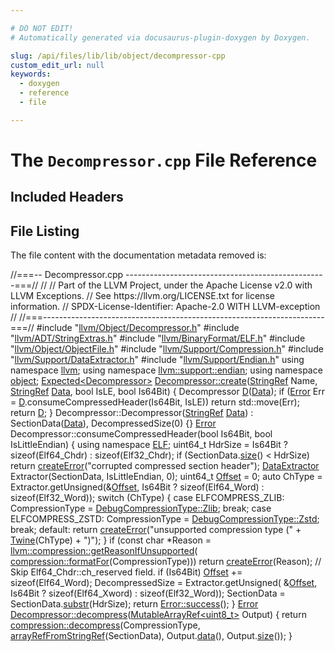 ```yaml
---

# DO NOT EDIT!
# Automatically generated via docusaurus-plugin-doxygen by Doxygen.

slug: /api/files/lib/lib/object/decompressor-cpp
custom_edit_url: null
keywords:
  - doxygen
  - reference
  - file

---
```





# The `Decompressor.cpp` File Reference

<DoxygenPage pluginConfig={pluginConfig}>



## Included Headers

<IncludesList>
<IncludesListItem
  filePath="llvm/Object/Decompressor.h"
  permalink="/docs/api/files/include/include/llvm/include/llvm/object/decompressor-h"
  isLocal="true" />
<IncludesListItem
  filePath="llvm/ADT/StringExtras.h"
  permalink="/docs/api/files/include/include/llvm/include/llvm/adt/stringextras-h"
  isLocal="true" />
<IncludesListItem
  filePath="llvm/BinaryFormat/ELF.h"
  permalink="/docs/api/files/include/include/llvm/include/llvm/binaryformat/elf-h"
  isLocal="true" />
<IncludesListItem
  filePath="llvm/Object/ObjectFile.h"
  permalink="/docs/api/files/include/include/llvm/include/llvm/object/objectfile-h"
  isLocal="true" />
<IncludesListItem
  filePath="llvm/Support/Compression.h"
  permalink="/docs/api/files/include/include/llvm/include/llvm/support/compression-h"
  isLocal="true" />
<IncludesListItem
  filePath="llvm/Support/DataExtractor.h"
  permalink="/docs/api/files/include/include/llvm/include/llvm/support/dataextractor-h"
  isLocal="true" />
<IncludesListItem
  filePath="llvm/Support/Endian.h"
  permalink="/docs/api/files/include/include/llvm/include/llvm/support/endian-h"
  isLocal="true" />
</IncludesList>


## File Listing

The file content with the documentation metadata removed is:

<ProgramListing>

<Link id="l00001" /><CodeLine lineNumber="1"><Highlight kind="comment">//===-- Decompressor.cpp --------------------------------------------------===//</Highlight><Highlight kind="normal"></Highlight></CodeLine>
<Link id="l00002" /><CodeLine lineNumber="2"><Highlight kind="normal"></Highlight><Highlight kind="comment">//</Highlight><Highlight kind="normal"></Highlight></CodeLine>
<Link id="l00003" /><CodeLine lineNumber="3"><Highlight kind="normal"></Highlight><Highlight kind="comment">// Part of the LLVM Project, under the Apache License v2.0 with LLVM Exceptions.</Highlight><Highlight kind="normal"></Highlight></CodeLine>
<Link id="l00004" /><CodeLine lineNumber="4"><Highlight kind="normal"></Highlight><Highlight kind="comment">// See https://llvm.org/LICENSE.txt for license information.</Highlight><Highlight kind="normal"></Highlight></CodeLine>
<Link id="l00005" /><CodeLine lineNumber="5"><Highlight kind="normal"></Highlight><Highlight kind="comment">// SPDX-License-Identifier: Apache-2.0 WITH LLVM-exception</Highlight><Highlight kind="normal"></Highlight></CodeLine>
<Link id="l00006" /><CodeLine lineNumber="6"><Highlight kind="normal"></Highlight><Highlight kind="comment">//</Highlight><Highlight kind="normal"></Highlight></CodeLine>
<Link id="l00007" /><CodeLine lineNumber="7"><Highlight kind="normal"></Highlight><Highlight kind="comment">//===----------------------------------------------------------------------===//</Highlight><Highlight kind="normal"></Highlight></CodeLine>
<Link id="l00008" /><CodeLine lineNumber="8"><Highlight kind="normal"></Highlight></CodeLine>
<Link id="l00009" /><CodeLine lineNumber="9"><Highlight kind="normal"></Highlight><Highlight kind="preprocessor">#include &quot;<a href="/docs/api/files/include/include/llvm/include/llvm/object/decompressor-h">llvm/Object/Decompressor.h</a>&quot;</Highlight><Highlight kind="normal"></Highlight></CodeLine>
<Link id="l00010" /><CodeLine lineNumber="10"><Highlight kind="normal"></Highlight><Highlight kind="preprocessor">#include &quot;<a href="/docs/api/files/include/include/llvm/include/llvm/adt/stringextras-h">llvm/ADT/StringExtras.h</a>&quot;</Highlight><Highlight kind="normal"></Highlight></CodeLine>
<Link id="l00011" /><CodeLine lineNumber="11"><Highlight kind="normal"></Highlight><Highlight kind="preprocessor">#include &quot;<a href="/docs/api/files/include/include/llvm/include/llvm/binaryformat/elf-h">llvm/BinaryFormat/ELF.h</a>&quot;</Highlight><Highlight kind="normal"></Highlight></CodeLine>
<Link id="l00012" /><CodeLine lineNumber="12"><Highlight kind="normal"></Highlight><Highlight kind="preprocessor">#include &quot;<a href="/docs/api/files/include/include/llvm/include/llvm/object/objectfile-h">llvm/Object/ObjectFile.h</a>&quot;</Highlight><Highlight kind="normal"></Highlight></CodeLine>
<Link id="l00013" /><CodeLine lineNumber="13"><Highlight kind="normal"></Highlight><Highlight kind="preprocessor">#include &quot;<a href="/docs/api/files/include/include/llvm/include/llvm/support/compression-h">llvm/Support/Compression.h</a>&quot;</Highlight><Highlight kind="normal"></Highlight></CodeLine>
<Link id="l00014" /><CodeLine lineNumber="14"><Highlight kind="normal"></Highlight><Highlight kind="preprocessor">#include &quot;<a href="/docs/api/files/include/include/llvm/include/llvm/support/dataextractor-h">llvm/Support/DataExtractor.h</a>&quot;</Highlight><Highlight kind="normal"></Highlight></CodeLine>
<Link id="l00015" /><CodeLine lineNumber="15"><Highlight kind="normal"></Highlight><Highlight kind="preprocessor">#include &quot;<a href="/docs/api/files/include/include/llvm/include/llvm/support/endian-h">llvm/Support/Endian.h</a>&quot;</Highlight><Highlight kind="normal"></Highlight></CodeLine>
<Link id="l00016" /><CodeLine lineNumber="16"><Highlight kind="normal"></Highlight></CodeLine>
<Link id="l00017" /><CodeLine lineNumber="17"><Highlight kind="normal"></Highlight><Highlight kind="keyword">using namespace </Highlight><Highlight kind="normal"><a href="/docs/api/namespaces/llvm">llvm</a>;</Highlight></CodeLine>
<Link id="l00018" /><CodeLine lineNumber="18"><Highlight kind="normal"></Highlight><Highlight kind="keyword">using namespace </Highlight><Highlight kind="normal"><a href="/docs/api/namespaces/llvm/support/endian">llvm::support::endian</a>;</Highlight></CodeLine>
<Link id="l00019" /><CodeLine lineNumber="19"><Highlight kind="normal"></Highlight><Highlight kind="keyword">using namespace </Highlight><Highlight kind="normal"><a href="/docs/api/namespaces/llvm/object">object</a>;</Highlight></CodeLine>
<Link id="l00020" /><CodeLine lineNumber="20"><Highlight kind="normal"></Highlight></CodeLine>
<Link id="l00021" /><CodeLine lineNumber="21" lineLink="/docs/api/classes/llvm/object/decompressor/#af439f6ae49f93c52d8b6e7e3e5db0b08"><Highlight kind="normal"><a href="/docs/api/classes/llvm/expected">Expected&lt;Decompressor&gt;</a> <a href="/docs/api/classes/llvm/object/decompressor/#af439f6ae49f93c52d8b6e7e3e5db0b08">Decompressor::create</a>(<a href="/docs/api/classes/llvm/stringref">StringRef</a> Name, <a href="/docs/api/classes/llvm/stringref">StringRef</a> <a href="/docs/api/namespaces/llvm/#aa20539e89704d20b98b97e9c3feac934">Data</a>,</Highlight></CodeLine>
<Link id="l00022" /><CodeLine lineNumber="22"><Highlight kind="normal">                                            </Highlight><Highlight kind="keywordtype">bool</Highlight><Highlight kind="normal"> IsLE, </Highlight><Highlight kind="keywordtype">bool</Highlight><Highlight kind="normal"> Is64Bit) &#123;</Highlight></CodeLine>
<Link id="l00023" /><CodeLine lineNumber="23"><Highlight kind="normal">  Decompressor <a href="/docs/api/files/lib/lib/ir/builtingcs-cpp/#a6a9f043784cf87001c84980afa76da82">D</a>(<a href="/docs/api/namespaces/llvm/#aa20539e89704d20b98b97e9c3feac934">Data</a>);</Highlight></CodeLine>
<Link id="l00024" /><CodeLine lineNumber="24"><Highlight kind="normal">  </Highlight><Highlight kind="keywordflow">if</Highlight><Highlight kind="normal"> (<a href="/docs/api/classes/llvm/error">Error</a> Err = <a href="/docs/api/files/lib/lib/ir/builtingcs-cpp/#a6a9f043784cf87001c84980afa76da82">D</a>.consumeCompressedHeader(Is64Bit, IsLE))</Highlight></CodeLine>
<Link id="l00025" /><CodeLine lineNumber="25"><Highlight kind="normal">    </Highlight><Highlight kind="keywordflow">return</Highlight><Highlight kind="normal"> std::move(Err);</Highlight></CodeLine>
<Link id="l00026" /><CodeLine lineNumber="26"><Highlight kind="normal">  </Highlight><Highlight kind="keywordflow">return</Highlight><Highlight kind="normal"> <a href="/docs/api/files/lib/lib/ir/builtingcs-cpp/#a6a9f043784cf87001c84980afa76da82">D</a>;</Highlight></CodeLine>
<Link id="l00027" /><CodeLine lineNumber="27"><Highlight kind="normal">&#125;</Highlight></CodeLine>
<Link id="l00028" /><CodeLine lineNumber="28"><Highlight kind="normal"></Highlight></CodeLine>
<Link id="l00029" /><CodeLine lineNumber="29"><Highlight kind="normal">Decompressor::Decompressor(<a href="/docs/api/classes/llvm/stringref">StringRef</a> <a href="/docs/api/namespaces/llvm/#aa20539e89704d20b98b97e9c3feac934">Data</a>)</Highlight></CodeLine>
<Link id="l00030" /><CodeLine lineNumber="30"><Highlight kind="normal">    : SectionData(<a href="/docs/api/namespaces/llvm/#aa20539e89704d20b98b97e9c3feac934">Data</a>), DecompressedSize(0) &#123;&#125;</Highlight></CodeLine>
<Link id="l00031" /><CodeLine lineNumber="31"><Highlight kind="normal"></Highlight></CodeLine>
<Link id="l00032" /><CodeLine lineNumber="32"><Highlight kind="normal"><a href="/docs/api/classes/llvm/error">Error</a> Decompressor::consumeCompressedHeader(</Highlight><Highlight kind="keywordtype">bool</Highlight><Highlight kind="normal"> Is64Bit, </Highlight><Highlight kind="keywordtype">bool</Highlight><Highlight kind="normal"> IsLittleEndian) &#123;</Highlight></CodeLine>
<Link id="l00033" /><CodeLine lineNumber="33"><Highlight kind="normal">  </Highlight><Highlight kind="keyword">using namespace </Highlight><Highlight kind="normal"><a href="/docs/api/namespaces/llvm/elf">ELF</a>;</Highlight></CodeLine>
<Link id="l00034" /><CodeLine lineNumber="34"><Highlight kind="normal">  uint64&#95;t HdrSize = Is64Bit ? </Highlight><Highlight kind="keyword">sizeof</Highlight><Highlight kind="normal">(Elf64&#95;Chdr) : sizeof(Elf32&#95;Chdr);</Highlight></CodeLine>
<Link id="l00035" /><CodeLine lineNumber="35"><Highlight kind="normal">  </Highlight><Highlight kind="keywordflow">if</Highlight><Highlight kind="normal"> (SectionData.<a href="/docs/api/classes/llvm/stringref/#a5db9240c74644c67759dd0f901fc3c7d">size</a>() &lt; HdrSize)</Highlight></CodeLine>
<Link id="l00036" /><CodeLine lineNumber="36"><Highlight kind="normal">    </Highlight><Highlight kind="keywordflow">return</Highlight><Highlight kind="normal"> <a href="/docs/api/namespaces/llvm/#a7f159cd1ce91fea2e7ed0b1de3b381b9">createError</a>(</Highlight><Highlight kind="stringliteral">&quot;corrupted compressed section header&quot;</Highlight><Highlight kind="normal">);</Highlight></CodeLine>
<Link id="l00037" /><CodeLine lineNumber="37"><Highlight kind="normal"></Highlight></CodeLine>
<Link id="l00038" /><CodeLine lineNumber="38"><Highlight kind="normal">  <a href="/docs/api/classes/llvm/dataextractor">DataExtractor</a> Extractor(SectionData, IsLittleEndian, 0);</Highlight></CodeLine>
<Link id="l00039" /><CodeLine lineNumber="39"><Highlight kind="normal">  uint64&#95;t <a href="/docs/api/namespaces/llvm/#a05f5b9a11bdcc5feba62899f95dcf878a3134224cba2545bc57954d3b072aebb4">Offset</a> = 0;</Highlight></CodeLine>
<Link id="l00040" /><CodeLine lineNumber="40"><Highlight kind="normal">  </Highlight><Highlight kind="keyword">auto</Highlight><Highlight kind="normal"> ChType = Extractor.getUnsigned(&amp;<a href="/docs/api/namespaces/llvm/#a05f5b9a11bdcc5feba62899f95dcf878a3134224cba2545bc57954d3b072aebb4">Offset</a>, Is64Bit ? </Highlight><Highlight kind="keyword">sizeof</Highlight><Highlight kind="normal">(Elf64&#95;Word)</Highlight></CodeLine>
<Link id="l00041" /><CodeLine lineNumber="41"><Highlight kind="normal">                                                       : </Highlight><Highlight kind="keyword">sizeof</Highlight><Highlight kind="normal">(Elf32&#95;Word));</Highlight></CodeLine>
<Link id="l00042" /><CodeLine lineNumber="42"><Highlight kind="normal">  </Highlight><Highlight kind="keywordflow">switch</Highlight><Highlight kind="normal"> (ChType) &#123;</Highlight></CodeLine>
<Link id="l00043" /><CodeLine lineNumber="43"><Highlight kind="normal">  </Highlight><Highlight kind="keywordflow">case</Highlight><Highlight kind="normal"> ELFCOMPRESS&#95;ZLIB:</Highlight></CodeLine>
<Link id="l00044" /><CodeLine lineNumber="44"><Highlight kind="normal">    CompressionType = <a href="/docs/api/namespaces/llvm/#aa100a124c9d33561b0950011928aae00ad697a787afbc87e2117697b91ed26272">DebugCompressionType::Zlib</a>;</Highlight></CodeLine>
<Link id="l00045" /><CodeLine lineNumber="45"><Highlight kind="normal">    </Highlight><Highlight kind="keywordflow">break</Highlight><Highlight kind="normal">;</Highlight></CodeLine>
<Link id="l00046" /><CodeLine lineNumber="46"><Highlight kind="normal">  </Highlight><Highlight kind="keywordflow">case</Highlight><Highlight kind="normal"> ELFCOMPRESS&#95;ZSTD:</Highlight></CodeLine>
<Link id="l00047" /><CodeLine lineNumber="47"><Highlight kind="normal">    CompressionType = <a href="/docs/api/namespaces/llvm/#aa100a124c9d33561b0950011928aae00a0c8468c9ff2f38e853335e1e40ade4c3">DebugCompressionType::Zstd</a>;</Highlight></CodeLine>
<Link id="l00048" /><CodeLine lineNumber="48"><Highlight kind="normal">    </Highlight><Highlight kind="keywordflow">break</Highlight><Highlight kind="normal">;</Highlight></CodeLine>
<Link id="l00049" /><CodeLine lineNumber="49"><Highlight kind="normal">  </Highlight><Highlight kind="keywordflow">default</Highlight><Highlight kind="normal">:</Highlight></CodeLine>
<Link id="l00050" /><CodeLine lineNumber="50"><Highlight kind="normal">    </Highlight><Highlight kind="keywordflow">return</Highlight><Highlight kind="normal"> <a href="/docs/api/namespaces/llvm/object/#a1c31173d8348908445a5ff51bb41ab94">createError</a>(</Highlight><Highlight kind="stringliteral">&quot;unsupported compression type (&quot;</Highlight><Highlight kind="normal"> + <a href="/docs/api/classes/llvm/twine">Twine</a>(ChType) + </Highlight><Highlight kind="stringliteral">&quot;)&quot;</Highlight><Highlight kind="normal">);</Highlight></CodeLine>
<Link id="l00051" /><CodeLine lineNumber="51"><Highlight kind="normal">  &#125;</Highlight></CodeLine>
<Link id="l00052" /><CodeLine lineNumber="52"><Highlight kind="normal">  </Highlight><Highlight kind="keywordflow">if</Highlight><Highlight kind="normal"> (</Highlight><Highlight kind="keyword">const</Highlight><Highlight kind="normal"> </Highlight><Highlight kind="keywordtype">char</Highlight><Highlight kind="normal"> &#42;Reason = <a href="/docs/api/namespaces/llvm/compression/#a3d9cefba87d0911ecaa4ae38e7f3d5e8">llvm::compression::getReasonIfUnsupported</a>(</Highlight></CodeLine>
<Link id="l00053" /><CodeLine lineNumber="53"><Highlight kind="normal">          <a href="/docs/api/namespaces/llvm/compression/#ad1bbde31a8b729ac4f8022306356a6f5">compression::formatFor</a>(CompressionType)))</Highlight></CodeLine>
<Link id="l00054" /><CodeLine lineNumber="54"><Highlight kind="normal">    </Highlight><Highlight kind="keywordflow">return</Highlight><Highlight kind="normal"> <a href="/docs/api/namespaces/llvm/object/#a1c31173d8348908445a5ff51bb41ab94">createError</a>(Reason);</Highlight></CodeLine>
<Link id="l00055" /><CodeLine lineNumber="55"><Highlight kind="normal"></Highlight></CodeLine>
<Link id="l00056" /><CodeLine lineNumber="56"><Highlight kind="normal">  </Highlight><Highlight kind="comment">// Skip Elf64&#95;Chdr::ch&#95;reserved field.</Highlight><Highlight kind="normal"></Highlight></CodeLine>
<Link id="l00057" /><CodeLine lineNumber="57"><Highlight kind="normal">  </Highlight><Highlight kind="keywordflow">if</Highlight><Highlight kind="normal"> (Is64Bit)</Highlight></CodeLine>
<Link id="l00058" /><CodeLine lineNumber="58"><Highlight kind="normal">    <a href="/docs/api/namespaces/llvm/#a05f5b9a11bdcc5feba62899f95dcf878a3134224cba2545bc57954d3b072aebb4">Offset</a> += </Highlight><Highlight kind="keyword">sizeof</Highlight><Highlight kind="normal">(Elf64&#95;Word);</Highlight></CodeLine>
<Link id="l00059" /><CodeLine lineNumber="59"><Highlight kind="normal"></Highlight></CodeLine>
<Link id="l00060" /><CodeLine lineNumber="60"><Highlight kind="normal">  DecompressedSize = Extractor.getUnsigned(</Highlight></CodeLine>
<Link id="l00061" /><CodeLine lineNumber="61"><Highlight kind="normal">      &amp;<a href="/docs/api/namespaces/llvm/#a05f5b9a11bdcc5feba62899f95dcf878a3134224cba2545bc57954d3b072aebb4">Offset</a>, Is64Bit ? </Highlight><Highlight kind="keyword">sizeof</Highlight><Highlight kind="normal">(Elf64&#95;Xword) : </Highlight><Highlight kind="keyword">sizeof</Highlight><Highlight kind="normal">(Elf32&#95;Word));</Highlight></CodeLine>
<Link id="l00062" /><CodeLine lineNumber="62"><Highlight kind="normal">  SectionData = SectionData.<a href="/docs/api/classes/llvm/stringref/#a25f1fd81f2132805676c82ab8ae0c109">substr</a>(HdrSize);</Highlight></CodeLine>
<Link id="l00063" /><CodeLine lineNumber="63"><Highlight kind="normal">  </Highlight><Highlight kind="keywordflow">return</Highlight><Highlight kind="normal"> <a href="/docs/api/classes/llvm/error/#a4dfd0813c3d0e0a30439b5a3e9196b59">Error::success</a>();</Highlight></CodeLine>
<Link id="l00064" /><CodeLine lineNumber="64"><Highlight kind="normal">&#125;</Highlight></CodeLine>
<Link id="l00065" /><CodeLine lineNumber="65"><Highlight kind="normal"></Highlight></CodeLine>
<Link id="l00066" /><CodeLine lineNumber="66" lineLink="/docs/api/classes/llvm/object/decompressor/#aeff1a966d66b995e39f35c393a437a10"><Highlight kind="normal"><a href="/docs/api/classes/llvm/error">Error</a> <a href="/docs/api/classes/llvm/object/decompressor/#aeff1a966d66b995e39f35c393a437a10">Decompressor::decompress</a>(<a href="/docs/api/classes/llvm/mutablearrayref">MutableArrayRef&lt;uint8&#95;t&gt;</a> Output) &#123;</Highlight></CodeLine>
<Link id="l00067" /><CodeLine lineNumber="67"><Highlight kind="normal">  </Highlight><Highlight kind="keywordflow">return</Highlight><Highlight kind="normal"> <a href="/docs/api/namespaces/llvm/compression/#a4d8e395f255894e9332618a800ca175b">compression::decompress</a>(CompressionType,</Highlight></CodeLine>
<Link id="l00068" /><CodeLine lineNumber="68"><Highlight kind="normal">                                 <a href="/docs/api/namespaces/llvm/#a1b144823e66f38f789fb4909c29b8bec">arrayRefFromStringRef</a>(SectionData),</Highlight></CodeLine>
<Link id="l00069" /><CodeLine lineNumber="69"><Highlight kind="normal">                                 Output.<a href="/docs/api/classes/llvm/mutablearrayref/#a0bf5f8e45bfccb0805b5e12d44622271">data</a>(), Output.<a href="/docs/api/classes/llvm/arrayref/#a85ffb6531d4cda988ea81f18d4e56fb7">size</a>());</Highlight></CodeLine>
<Link id="l00070" /><CodeLine lineNumber="70"><Highlight kind="normal">&#125;</Highlight></CodeLine>

</ProgramListing>

</DoxygenPage>
